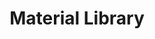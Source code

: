 ---
title: "Material Library"
description: "Use materials to define the appearance of 3D objects. Control properties like color, roughness, metalness, and opacity to create materials like plastic, metal, glass, and paper."
---